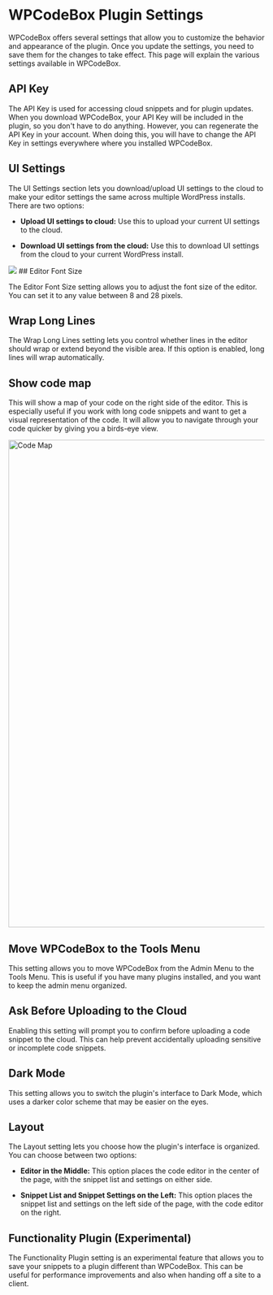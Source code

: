
# WPCodeBox Plugin Settings

WPCodeBox offers several settings that allow you to customize the behavior and appearance of the plugin. Once you update the settings, you need to save them for the changes to take effect. This page will explain the various settings available in WPCodeBox.

## API Key

The API Key is used for accessing cloud snippets and for plugin updates. When you download WPCodeBox, your API Key will be included in the plugin, so you don't have to do anything. However, you can regenerate the API Key in your account. When doing this, you will have to change the API Key in settings everywhere where you installed WPCodeBox.

## UI Settings

The UI Settings section lets you download/upload UI settings to the cloud to make your editor settings the same across multiple WordPress installs. There are two options:

- **Upload UI settings to cloud:** Use this to upload your current UI settings to the cloud.

- **Download UI settings from the cloud:** Use this to download UI settings from the cloud to your current WordPress install.

<Image src='/images/upload_settings_to_the_cloud.png' width={306} height={330} />
## Editor Font Size

The Editor Font Size setting allows you to adjust the font size of the editor. You can set it to any value between 8 and 28 pixels.

## Wrap Long Lines

The Wrap Long Lines setting lets you control whether lines in the editor should wrap or extend beyond the visible area. If this option is enabled, long lines will wrap automatically.

## Show code map

This will show a map of your code on the right side of the editor. This is especially useful if you work with long code snippets and want to get a visual representation of the code. It will allow you to navigate through your code quicker by giving you a birds-eye view.

<Image src="/images/codemap.png" alt="Code Map" width="960" height="960" />

## Move WPCodeBox to the Tools Menu

This setting allows you to move WPCodeBox from the Admin Menu to the Tools Menu. This is useful if you have many plugins installed, and you want to keep the admin menu organized.

## Ask Before Uploading to the Cloud

Enabling this setting will prompt you to confirm before uploading a code snippet to the cloud. This can help prevent accidentally uploading sensitive or incomplete code snippets.

## Dark Mode

This setting allows you to switch the plugin's interface to Dark Mode, which uses a darker color scheme that may be easier on the eyes.

## Layout

The Layout setting lets you choose how the plugin's interface is organized. You can choose between two options:

- **Editor in the Middle:** This option places the code editor in the center of the page, with the snippet list and settings on either side.

- **Snippet List and Snippet Settings on the Left:** This option places the snippet list and settings on the left side of the page, with the code editor on the right.

## Functionality Plugin (Experimental)

The Functionality Plugin setting is an experimental feature that allows you to save your snippets to a plugin different than WPCodeBox. This can be useful for performance improvements and also when handing off a site to a client.